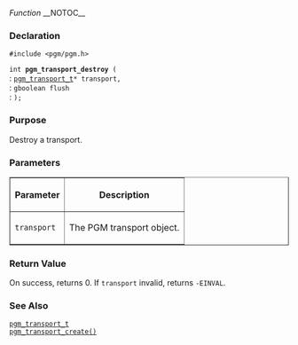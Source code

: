﻿''Function''
__NOTOC__
=== Declaration ===
<tt>#include <pgm/pgm.h></tt>

<tt>int '''pgm_transport_destroy''' (</tt><br>
: <tt>[[OpenPGM C Reference/pgm_transport_t|pgm_transport_t]]*     transport,</tt><br>
: <tt>gboolean              flush</tt><br>
: <tt>);</tt>

=== Purpose ===
Destroy a transport.

=== Parameters ===

<table border="1" cellpadding="5" cellspacing="0">
<tr>
<th>Parameter</th>
<th>Description</th>
</tr>
<tr>
<td><tt>transport</tt></td>
<td>The PGM transport object.</td>
</tr>
</table>


=== Return Value ===
On success, returns 0.  If <tt>transport</tt> invalid, returns <tt>-EINVAL</tt>.

=== See Also ===
<tt>[[OpenPGM C Reference/pgm_transport_t|pgm_transport_t]]</tt><br>
<tt>[[OpenPGM C Reference/pgm_transport_create()|pgm_transport_create()]]</tt>

